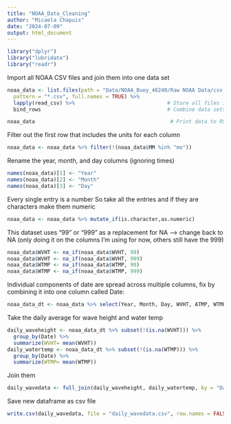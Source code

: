 ```yaml
---
title: "NOAA_Data_Cleaning"
author: "Micaela Chapuis"
date: "2024-07-09"
output: html_document
---
```


```r
library("dplyr")
library("lubridate")                                 
library("readr")
```


Import all NOAA CSV files and join them into one data set
```r
noaa_data <- list.files(path = "Data/NOAA_Buoy_46240/Raw NOAA Data/csv files",  # Identify all CSV files in the folder 
  pattern = "*.csv", full.names = TRUE) %>% 
  lapply(read_csv) %>%                              # Store all files in list
  bind_rows                                         # Combine data sets into one data set 

noaa_data                                            # Print data to RStudio console
```


Filter out the first row that includes the units for each column
```r
noaa_data <- noaa_data %>% filter(!(noaa_data$MM %in% "mo"))
```


Rename the year, month, and day columns (ignoring times)
```r
names(noaa_data)[1] <- "Year"
names(noaa_data)[2] <- "Month"
names(noaa_data)[3] <- "Day"
```


Every single entry is a number
So take all the entries and if they are characters make them numeric
```r
noaa_data <- noaa_data %>% mutate_if(is.character,as.numeric)
```


This dataset uses "99" or "999" as a replacement for NA --> change back to NA (only doing it on the columns I'm using for now, others still have the 999)
```r
noaa_data$WVHT <- na_if(noaa_data$WVHT, 99)
noaa_data$WVHT <- na_if(noaa_data$WVHT, 999) 
noaa_data$WTMP <- na_if(noaa_data$WTMP, 99)
noaa_data$WTMP <- na_if(noaa_data$WTMP, 999)  
```


Individual components of date are spread across multiple columns, fix by combining it into one column called Date: 
```r
noaa_data_dt <- noaa_data %>% select(Year, Month, Day, WVHT, ATMP, WTMP) %>% mutate(Date = make_date(Year, Month, Day))
```


Take the daily average for wave height and water temp
```r
daily_waveheight <- noaa_data_dt %>% subset(!(is.na(WVHT))) %>%
  group_by(Date) %>%
  summarize(WVHT= mean(WVHT))
daily_watertemp <- noaa_data_dt %>% subset(!(is.na(WTMP))) %>% 
  group_by(Date) %>%
  summarize(WTMP= mean(WTMP))
```


Join them
```r
daily_wavedata <- full_join(daily_waveheight, daily_watertemp, by = "Date")
```


Save new dataframe as csv file
```r
write.csv(daily_wavedata, file = "daily_wavedata.csv", row.names = FALSE)
```
